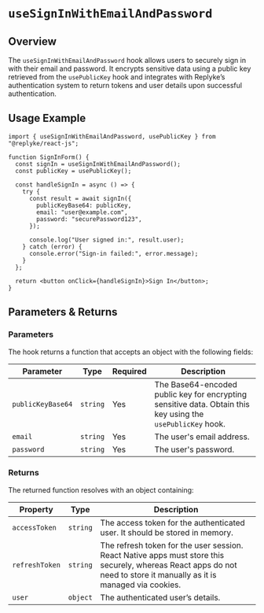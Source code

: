 # `useSignInWithEmailAndPassword`

## Overview
The `useSignInWithEmailAndPassword` hook allows users to securely sign in with their email and password. It encrypts sensitive data using a public key retrieved from the `usePublicKey` hook and integrates with Replyke’s authentication system to return tokens and user details upon successful authentication.

## Usage Example

```tsx
import { useSignInWithEmailAndPassword, usePublicKey } from "@replyke/react-js";

function SignInForm() {
  const signIn = useSignInWithEmailAndPassword();
  const publicKey = usePublicKey();

  const handleSignIn = async () => {
    try {
      const result = await signIn({
        publicKeyBase64: publicKey,
        email: "user@example.com",
        password: "securePassword123",
      });

      console.log("User signed in:", result.user);
    } catch (error) {
      console.error("Sign-in failed:", error.message);
    }
  };

  return <button onClick={handleSignIn}>Sign In</button>;
}
```

## Parameters & Returns

### Parameters
The hook returns a function that accepts an object with the following fields:

| Parameter          | Type      | Required | Description |
|--------------------|-----------|----------|-------------|
| `publicKeyBase64`  | `string`  | Yes      | The Base64-encoded public key for encrypting sensitive data. Obtain this key using the `usePublicKey` hook. |
| `email`            | `string`  | Yes      | The user's email address. |
| `password`         | `string`  | Yes      | The user's password. |

### Returns
The returned function resolves with an object containing:

| Property         | Type      | Description |
|------------------|-----------|-------------|
| `accessToken`    | `string`  | The access token for the authenticated user. It should be stored in memory. |
| `refreshToken`   | `string`  | The refresh token for the user session. React Native apps must store this securely, whereas React apps do not need to store it manually as it is managed via cookies. |
| `user`           | `object`  | The authenticated user’s details. |
